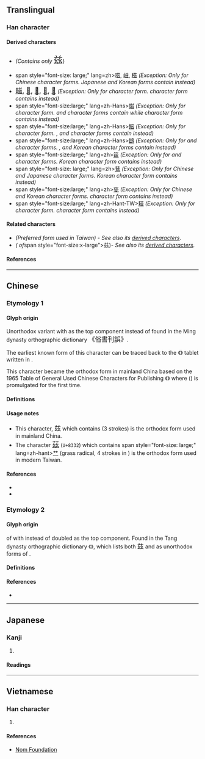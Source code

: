 {{also|茲|玆}}
{{character info}}
==Translingual==

===Han character===
{{Han char|rn=12|rad=八|as=07|sn=9|four=80732|canj=TVII|ids=⿱䒑𢆶}}

====Derived characters====
* {{l|mul|[[𡞰]], [[𢰩]], [[滋]], [[𣕜]], [[𤍏]], [[𤧹]], [[磁]], [[禌]], [[糍]], [[𬗭]], [[𦖺]], [[𧛏]], [[鎡]]([[镃]]), [[𩝐]], [[𫚤]], [[鹚]], [[𬝘]], [[𡙛]], [[孳]], [[慈]], [[𭵝]], [[𡢫]], [[𤀟]], [[𥖃]]}} ''(Contains only'' <span style="font-size:x-large;">兹</span>)
* span style="font-size: large;" lang=zh>[[嗞#Translingual|嗞]], [[嵫#Translingual|嵫]], [[稵#Translingual|稵]]</span> ''(Exception: Only for Chinese character forms. Japanese and Korean forms contain <span style="background:#F0FFE0"><big>{{l|mul|茲}}</big></span> instead)''
* <span style="font-size:large;" lang=zh-Hans>[[㽧#Translingual|㽧]], [[𤮀#Translingual|𤮀]], [[𪑿#Translingual|𪑿]], [[𤂇#Translingual|𤂇]], [[𪇔#Translingual|𪇔]]</span> ''(Exception: Only for  {{w|zh:新字形|mainland China}} character form. {{w|zh:國字標準字體|Taiwan}} character form contains <span style="background:#F0FFE0"><big>{{l|mul|茲}}</big></span> instead)''
* span style="font-size:large;" lang=zh-Hans>[[螆#Translingual|螆]]</span> ''(Exception: Only for {{w|zh:新字形|mainland China}} character form. {{w|zh:國字標準字體|Taiwan}} and {{w|Hong Kong Supplementary Character Set|Hong Kong}} character forms contain <span style="background:#F0FFE0"><big>{{l|mul|茲}}</big></span> while {{w|JIS X 0213|Japan}} character form contains <span style="background:#FFF2E0"><big>{{l|mul|玆}}</big></span> instead)''
* span style="font-size:large;" lang=zh-Hans>[[鰦#Translingual|鰦]]</span> ''(Exception: Only for {{w|zh:新字形|mainland China}} character form. {{w|zh:國字標準字體|Taiwan}}, {{w|Hong Kong Supplementary Character Set|Hong Kong}} and {{w|JIS X 0213|Japan}} character forms contain <span style="background:#F0FFE0"><big>{{l|mul|茲}}</big></span> instead)''
* span style="font-size:large;" lang=zh-Hans>[[鷀#Translingual|鷀]]</span> ''(Exception: Only for {{w|zh:新字形|mainland China}} and {{w|JIS X 0213|Japan}} character forms. {{w|zh:國字標準字體|Taiwan}}, {{w|Hong Kong Supplementary Character Set|Hong Kong}} and Korean character forms contain <span style="background:#F0FFE0"><big>{{l|mul|茲}}</big></span> instead)''
* span style="font-size:large;" lang=zh>[[䈘#Translingual|䈘]]</span> ''(Exception: Only for {{w|zh:新字形|mainland China}} and {{w|zh:國字標準字體|Taiwan}} character forms. Korean character form contains <span style="background:#F0FFE0"><big>{{l|mul|茲}}</big></span> instead)''
* span style="font-size: large;" lang=zh>[[鶿#Translingual|鶿]]</span> ''(Exception: Only for Chinese and Japanese character forms. Korean character form contains <span style="background:#FFF2E0"><big>{{l|mul|玆}}</big></span> instead)''
* span style="font-size:large;" lang=zh>[[甆#Translingual|甆]]</span> ''(Exception: Only for Chinese and Korean character forms. {{w|JIS X 0213|Japan}} character form contains <span style="background:#F0FFE0"><big>{{l|mul|茲}}</big></span> instead)''
* span style="font-size:large;" lang=zh-Hant-TW>[[𦔒#Translingual|𦔒]]</span> ''(Exception: Only for {{w|zh:國字標準字體|Taiwan}} character form. {{w|Hong Kong Supplementary Character Set|Hong Kong}} character form contains <span style="background:#F0FFE0"><big>{{l|mul|茲}}</big></span> instead)''

====Related characters====
* <span style="background:#F0FFE0"><big>{{l|mul|茲}}</big></span> ''(Preferred form used in Taiwan) - See also its [[茲#Derived characters|derived characters]].''
* <span style="background:#FFF2E0"><big>{{l|mul|玆}}</big></span> ''({{w|Variant Chinese character|Variant form}} of ''span style="font-size:x-large">兹</span>)'' - See also its [[玆#Derived characters|derived characters]].''

====References====
{{Han ref|kx=1031.381|hdz=10248.060|uh=5179}}

----

==Chinese==

===Etymology 1===

====Glyph origin====
Unorthodox variant {{Han simp|茲|nocap=y}} with {{l|zh|䒑}} as the top component instead of {{l|zh|艹}} found in the Ming dynasty orthographic dictionary <big>《俗書刊誤》</big>.

The earliest known form of this character can be traced back to the {{w|Han dynasty}} 《{{w2|zh|孔宙碑}}》 tablet written in {{w|clerical script}}. <!-- Refer http://dict.variants.moe.edu.tw/variants/rbt/word_attribute.rbt?educode=A03473-002#11 -->

This character became the orthodox form in mainland China based on the 1965 Table of General Used Chinese Characters for Publishing 《{{w2|zh|印刷通用漢字字形表}}》 where {{w|Xin Zixing}} ({{w2|zh|新字形#新舊字形對照表|新字形}}) is promulgated for the first time.

====Definitions====
{{zh-see|茲}}

====Usage notes====
* This character, <big>兹</big> which contains {{l|zh|䒑}} (3 strokes) is the orthodox form used in mainland China. <!-- See also Character 1653 - https://zh.wikisource.org/wiki/通用規范漢字表 -->
* The character <span style="font-size:large;" lang=zh-hant>[[茲#Chinese|茲]]</span> (<code>U+8332</code>) which contains span style="font-size: large;" lang=zh-hant>[[艹#Chinese|艹]]</font> (grass radical, 4 strokes in {{w|traditional Chinese}}) is the orthodox form used in modern Taiwan. <!-- Refer https://www.moedict.tw/茲 -->

====References====
* {{R:twedu|A03473#34}} <!-- Pictorial reference for 《俗書刊誤》 -->
* {{R:twedu|A03473-002#11}} <!-- Pictorial reference for 《孔宙碑》 -->

===Etymology 2===

====Glyph origin====
{{w|Variant Chinese character|Variant form}} of <big>{{l|zh|玆}}</big> with <big>{{l|zh|䒑}}</big> instead of doubled {{l|zh|亠}} as the top component. Found in the Tang dynasty orthographic dictionary {{w|Ganlu Zishu}} 《{{w2|zh|干祿字書}}》, which lists both <big>兹</big> and {{l|zh|茲}} as unorthodox forms of <big>{{l|zh|玆}}</big>. <!-- Note: The printed reference in the Dictionary of Chinese Character Variants has been broken into two portions. The complete statement reads 「茲、兹、玆， 並上俗中通下正。」 , where 玆 the final character is given as the orthodox form (正), while the first two are its variant forms (俗) -->

====Definitions====
{{zh-see|玆|v}}

====References====
* {{R:twedu|B02590-006#18}} <!-- Pictorial reference for 《干祿字書》 -->

----

==Japanese==

===Kanji===
{{ja-kanji|grade=|rs=八07}}

# {{rfdef|ja|sort=八07}}

====Readings====
{{ja-readings
|on=じ, し
|kun=しげる, ます, むしろ
}}

----

==Vietnamese==

===Han character===
{{vi-readings|rs=八07|reading=[[tư]]}}

# {{rfdef|vi|sort=八07}}

====References====
* [http://nomfoundation.org/common/nom_details.php?codepoint=5179 Nom Foundation]